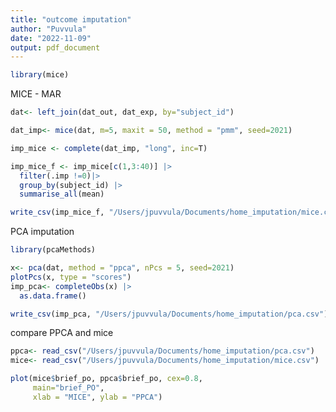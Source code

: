 ```yaml
---
title: "outcome imputation"
author: "Puvvula"
date: "2022-11-09"
output: pdf_document
---
```


```r
library(mice)
```


MICE - MAR
```r
dat<- left_join(dat_out, dat_exp, by="subject_id")

dat_imp<- mice(dat, m=5, maxit = 50, method = "pmm", seed=2021)

imp_mice <- complete(dat_imp, "long", inc=T)

imp_mice_f <- imp_mice[c(1,3:40)] |>
  filter(.imp !=0)|>
  group_by(subject_id) |>
  summarise_all(mean)

write_csv(imp_mice_f, "/Users/jpuvvula/Documents/home_imputation/mice.csv")
```

PCA imputation
```r
library(pcaMethods)

x<- pca(dat, method = "ppca", nPcs = 5, seed=2021)
plotPcs(x, type = "scores")
imp_pca<- completeObs(x) |>
  as.data.frame()

write_csv(imp_pca, "/Users/jpuvvula/Documents/home_imputation/pca.csv")
```

compare PPCA and mice
```r
ppca<- read_csv("/Users/jpuvvula/Documents/home_imputation/pca.csv")
mice<- read_csv("/Users/jpuvvula/Documents/home_imputation/mice.csv")

plot(mice$brief_po, ppca$brief_po, cex=0.8, 
     main="brief_PO",
     xlab = "MICE", ylab = "PPCA")


```


